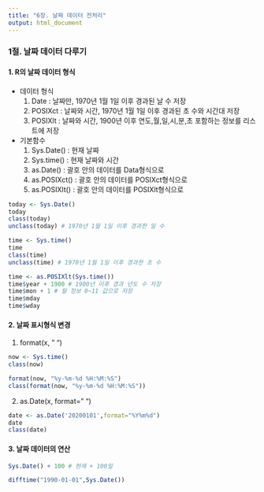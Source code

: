```yaml
---
title: "6장. 날짜 데이터 전처리"
output: html_document
---
```


### 1절. 날짜 데이터 다루기

#### 1. R의 날짜 데이터 형식

-   데이터 형식
    1.  Date : 날짜만, 1970년 1월 1일 이후 경과된 날 수 저장
    2.  POSIXct : 날짜와 시간, 1970년 1월 1일 이후 경과된 초 수와 시간대 저장
    3.  POSIXlt : 날짜와 시간, 1900년 이후 연도,월,일,시,분,초 포함하는 정보를 리스트에 저장
-   기본함수
    1.  Sys.Date() : 현재 날짜
    2.  Sys.time() : 현재 날짜와 시간
    3.  as.Date() : 괄호 안의 데이터를 Data형식으로
    4.  as.POSIXct() : 괄호 안의 데이터를 POSIXct형식으로
    5.  as.POSIXlt() : 괄호 안의 데이터를 POSIXlt형식으로

```r
today <- Sys.Date()
today
class(today)
unclass(today) # 1970년 1월 1일 이후 경과한 일 수
```

```r
time <- Sys.time()
time
class(time)
unclass(time) # 1970년 1월 1일 이후 경과한 초 수
```

```r
time <- as.POSIXlt(Sys.time())
time$year + 1900 # 1900년 이후 경과 년도 수 저장
time$mon + 1 # 월 정보 0~11 값으로 저장
time$mday
time$wday
```

#### 2. 날짜 표시형식 변경

1.  format(x, " ")

```r
now <- Sys.time()
class(now)

format(now, "%y-%m-%d %H:%M:%S")
class(format(now, "%y-%m-%d %H:%M:%S"))
```

2.  as.Date(x, format=" ")

```r
date <- as.Date('20200101',format="%Y%m%d")
date
class(date)
```

#### 3. 날짜 데이터의 연산

```r
Sys.Date() + 100 # 현재 + 100일
```

```r
difftime("1990-01-01",Sys.Date())
```
